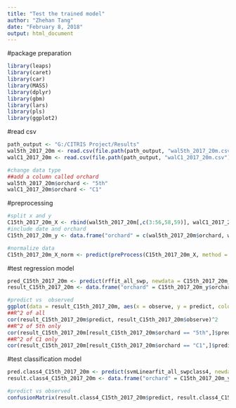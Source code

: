 ---
title: "Test the trained model"
author: "Zhehan Tang"
date: "February 8, 2018"
output: html_document
---
#package preparation 
```{r}
library(leaps)
library(caret)
library(car)
library(MASS)
library(dplyr)
library(gbm)
library(lars)
library(pls)
library(ggplot2)

```

#read csv
```{r}
path_output <- "G:/CITRIS Project/Results"
wal5th_2017_20m <- read.csv(file.path(path_output, "wal5th_2017_20m.csv"))
walC1_2017_20m <- read.csv(file.path(path_output, "walC1_2017_20m.csv"))

#change data type
##add a column called orchard
wal5th_2017_20m$orchard <- "5th"
walC1_2017_20m$orchard <- "C1"
```

#preprocessing
```{r}
#split x and y
C15th_2017_20m_X <- rbind(wal5th_2017_20m[,c(3:56,58,59)], walC1_2017_20m[,c(2:55,59,60)])
#include date and orchard 
C15th_2017_20m_y <- data.frame("orchard" = c(wal5th_2017_20m$orchard, walC1_2017_20m$orchard), "Date" = c(wal5th_2017_20m$Date, walC1_2017_20m$Date), "swp"=c(wal5th_2017_20m$swp, walC1_2017_20m$swp), "swp.class4" = swp_classification(c(wal5th_2017_20m$swp, walC1_2017_20m$swp)))

#normalize data
C15th_2017_20m_X_norm <- predict(preProcess(C15th_2017_20m_X, method = c("center","scale")), newdata = C15th_2017_20m_X)

```

#test regression model 
```{r}
pred_C15th_2017_20m <- predict(rffit_all_swp, newdata = C15th_2017_20m_X_norm)
result_C15th_2017_20m <- data.frame("orchard" = C15th_2017_20m_y$orchard, "Date" = C15th_2017_20m_y$Date, "predict" = pred_C15th_2017_20m, "observe" = C15th_2017_20m_y$swp)

#predict vs  observed
ggplot(data = result_C15th_2017_20m, aes(x = observe, y = predict, color = orchard)) + geom_point() + geom_smooth(method = 'lm',se = FALSE) + xlim(-8, -3) + ylim(-8, -3)
##R^2 of all
cor(result_C15th_2017_20m$predict, result_C15th_2017_20m$observe)^2
##R^2 of 5th only 
cor(result_C15th_2017_20m[result_C15th_2017_20m$orchard == "5th",]$predict, result_C15th_2017_20m[result_C15th_2017_20m$orchard == "5th",]$observe)^2
##R^2 of C1 only
cor(result_C15th_2017_20m[result_C15th_2017_20m$orchard == "C1",]$predict, result_C15th_2017_20m[result_C15th_2017_20m$orchard == "C1",]$observe)^2

```

#test classification model
```{r}
pred.class4_C15th_2017_20m <- predict(svmLinearfit_all_swpclass4, newdata = C15th_2017_20m_X_norm)
result.class4_C15th_2017_20m <- data.frame("orchard" = C15th_2017_20m_y$orchard, "Date" = C15th_2017_20m_y$Date, "predict" = pred.class4_C15th_2017_20m, "observe" = C15th_2017_20m_y$swp.class4)

#predict vs observed
confusionMatrix(result.class4_C15th_2017_20m$predict, result.class4_C15th_2017_20m$observe)
```

